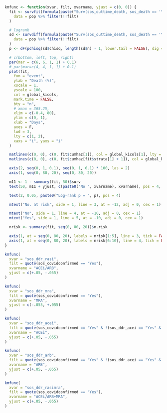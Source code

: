 ```r
kmfunc <- function(xvar, filt, xvarname, yjust = c(0, 0)) {
  fit <- survfit(formula(paste("Surv(sos_outtime_death, sos_death == 'Yes') ~ ", xvar)),
    data = pop %>% filter(!!filt)
  )

  # logrank
  sd <- survdiff(formula(paste("Surv(sos_outtime_death, sos_death == 'Yes') ~ ", xvar)),
    data = pop %>% filter(!!filt)
  )
  p <- dF(pchisq(sd$chisq, length(sd$n) - 1, lower.tail = FALSE), dig = 3, p = TRUE)

  # c(bottom, left, top, right)
  par(mar = c(6, 6, 1, 1) + 0.1)
  # par(mar=c(4, 4, 1, 1) + 0.1)
  plot(fit,
    fun = "event",
    ylab = "Death (%)",
    xscale = 1,
    yscale = 100,
    col = global_kicols,
    mark.time = FALSE,
    bty = "n",
    # xmax = 365.25,
    xlim = c(-0.4, 80),
    ylim = c(0, 1),
    xlab = "Days",
    axes = F,
    lwd = 3,
    lty = c(1, 2),
    xaxs = "i", yaxs = "i"
  )

  matlines(c(0, 0), c(0, fit$cumhaz[1]), col = global_kicols[1], lty = 1, lwd = 3)
  matlines(c(0, 0), c(0, fit$cumhaz[fit$strata[1] + 1]), col = global_kicols[2], lty = 2, lwd = 3)

  axis(2, seq(0, 1, 0.1), seq(0, 1, 0.1) * 100, las = 2)
  axis(1, seq(0, 80, 20), seq(0, 80, 20))

  m11 <- 1 - summary(fit, 50)$surv
  text(50, m11 + yjust, c(paste0("No ", xvarname), xvarname), pos = 4, cex = 1.2)

  text(2, 0.05, paste0("Log-rank p = ", p), pos = 4)

  mtext("No. at risk", side = 1, line = 3, at = -12, adj = 0, cex = 1)

  mtext("No", side = 1, line = 4, at = -10, adj = 0, cex = 1)
  mtext("Yes", side = 1, line = 5, at = -10, adj = 0, cex = 1)

  nrisk <- summary(fit, seq(0, 80, 20))$n.risk

  axis(1, at = seq(0, 80, 20), labels = nrisk[1:5], line = 3, tick = FALSE, cex.axis = 1)
  axis(1, at = seq(0, 80, 20), labels = nrisk[6:10], line = 4, tick = FALSE, cex.axis = 1)
}
```

```r
kmfunc(
  xvar = "sos_ddr_rasi",
  filt = quote(sos_covidconfirmed == "Yes"),
  xvarname = "ACEi/ARB",
  yjust = c(+.05, -.055)
)
```

```r
kmfunc(
  xvar = "sos_ddr_mra",
  filt = quote(sos_covidconfirmed == "Yes"),
  xvarname = "MRA",
  yjust = c(-.055, +.055)
)
```

```r
kmfunc(
  xvar = "sos_ddr_acei",
  filt = quote(sos_covidconfirmed == "Yes" & !(sos_ddr_acei == "Yes" & sos_ddr_arb == "Yes")),
  xvarname = "ACEi",
  yjust = c(+.05, -.055)
)
```

```r
kmfunc(
  xvar = "sos_ddr_arb",
  filt = quote(sos_covidconfirmed == "Yes" & !(sos_ddr_acei == "Yes" & sos_ddr_arb == "Yes")),
  xvarname = "ARB",
  yjust = c(+.05, -.055)
)
```

```r
kmfunc(
  xvar = "sos_ddr_rasimra",
  filt = quote(sos_covidconfirmed == "Yes"),
  xvarname = "ACEi/ARB+MRA",
  yjust = c(+.05, -.055)
)
```